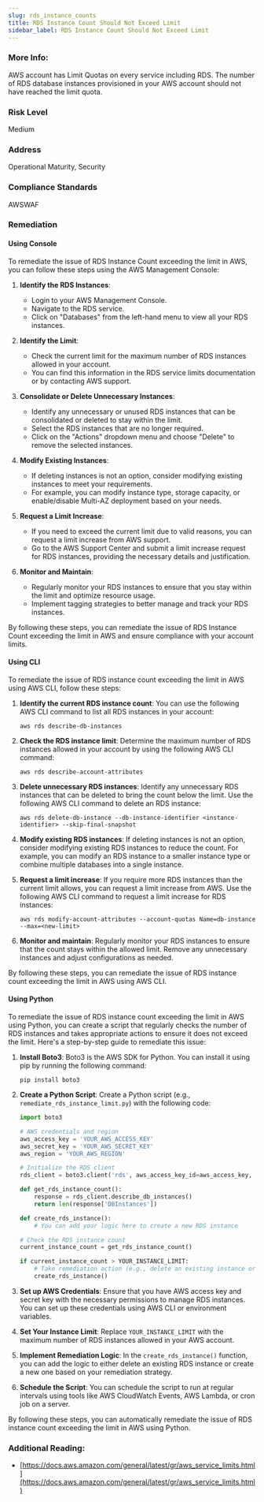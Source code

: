 ```yaml
---
slug: rds_instance_counts
title: RDS Instance Count Should Not Exceed Limit
sidebar_label: RDS Instance Count Should Not Exceed Limit
---
```


### More Info:

AWS account has Limit Quotas on every service including RDS. The number of RDS database instances provisioned in your AWS account should not have reached the limit quota.

### Risk Level

Medium

### Address

Operational Maturity, Security

### Compliance Standards

AWSWAF

### Remediation

#### Using Console

To remediate the issue of RDS Instance Count exceeding the limit in AWS, you can follow these steps using the AWS Management Console:

1. **Identify the RDS Instances**: 
   - Login to your AWS Management Console.
   - Navigate to the RDS service.
   - Click on "Databases" from the left-hand menu to view all your RDS instances.

2. **Identify the Limit**:
   - Check the current limit for the maximum number of RDS instances allowed in your account. 
   - You can find this information in the RDS service limits documentation or by contacting AWS support.

3. **Consolidate or Delete Unnecessary Instances**:
   - Identify any unnecessary or unused RDS instances that can be consolidated or deleted to stay within the limit.
   - Select the RDS instances that are no longer required.
   - Click on the "Actions" dropdown menu and choose "Delete" to remove the selected instances.

4. **Modify Existing Instances**:
   - If deleting instances is not an option, consider modifying existing instances to meet your requirements.
   - For example, you can modify instance type, storage capacity, or enable/disable Multi-AZ deployment based on your needs.

5. **Request a Limit Increase**:
   - If you need to exceed the current limit due to valid reasons, you can request a limit increase from AWS support.
   - Go to the AWS Support Center and submit a limit increase request for RDS instances, providing the necessary details and justification.

6. **Monitor and Maintain**:
   - Regularly monitor your RDS instances to ensure that you stay within the limit and optimize resource usage.
   - Implement tagging strategies to better manage and track your RDS instances.

By following these steps, you can remediate the issue of RDS Instance Count exceeding the limit in AWS and ensure compliance with your account limits.

#### Using CLI

To remediate the issue of RDS instance count exceeding the limit in AWS using AWS CLI, follow these steps:

1. **Identify the current RDS instance count**: You can use the following AWS CLI command to list all RDS instances in your account:
   ```
   aws rds describe-db-instances
   ```

2. **Check the RDS instance limit**: Determine the maximum number of RDS instances allowed in your account by using the following AWS CLI command:
   ```
   aws rds describe-account-attributes
   ```

3. **Delete unnecessary RDS instances**: Identify any unnecessary RDS instances that can be deleted to bring the count below the limit. Use the following AWS CLI command to delete an RDS instance:
   ```
   aws rds delete-db-instance --db-instance-identifier <instance-identifier> --skip-final-snapshot
   ```

4. **Modify existing RDS instances**: If deleting instances is not an option, consider modifying existing RDS instances to reduce the count. For example, you can modify an RDS instance to a smaller instance type or combine multiple databases into a single instance.

5. **Request a limit increase**: If you require more RDS instances than the current limit allows, you can request a limit increase from AWS. Use the following AWS CLI command to request a limit increase for RDS instances:
   ```
   aws rds modify-account-attributes --account-quotas Name=db-instance --max=<new-limit>
   ```

6. **Monitor and maintain**: Regularly monitor your RDS instances to ensure that the count stays within the allowed limit. Remove any unnecessary instances and adjust configurations as needed.

By following these steps, you can remediate the issue of RDS instance count exceeding the limit in AWS using AWS CLI.

#### Using Python

To remediate the issue of RDS instance count exceeding the limit in AWS using Python, you can create a script that regularly checks the number of RDS instances and takes appropriate actions to ensure it does not exceed the limit. Here's a step-by-step guide to remediate this issue:

1. **Install Boto3**: Boto3 is the AWS SDK for Python. You can install it using pip by running the following command:
   ```
   pip install boto3
   ```

2. **Create a Python Script**:
   Create a Python script (e.g., `remediate_rds_instance_limit.py`) with the following code:

   ```python
   import boto3

   # AWS credentials and region
   aws_access_key = 'YOUR_AWS_ACCESS_KEY'
   aws_secret_key = 'YOUR_AWS_SECRET_KEY'
   aws_region = 'YOUR_AWS_REGION'

   # Initialize the RDS client
   rds_client = boto3.client('rds', aws_access_key_id=aws_access_key, aws_secret_access_key=aws_secret_key, region_name=aws_region)

   def get_rds_instance_count():
       response = rds_client.describe_db_instances()
       return len(response['DBInstances'])

   def create_rds_instance():
       # You can add your logic here to create a new RDS instance

   # Check the RDS instance count
   current_instance_count = get_rds_instance_count()

   if current_instance_count > YOUR_INSTANCE_LIMIT:
       # Take remediation action (e.g., delete an existing instance or create a new instance)
       create_rds_instance()
   ```

3. **Set up AWS Credentials**:
   Ensure that you have AWS access key and secret key with the necessary permissions to manage RDS instances. You can set up these credentials using AWS CLI or environment variables.

4. **Set Your Instance Limit**:
   Replace `YOUR_INSTANCE_LIMIT` with the maximum number of RDS instances allowed in your AWS account.

5. **Implement Remediation Logic**:
   In the `create_rds_instance()` function, you can add the logic to either delete an existing RDS instance or create a new one based on your remediation strategy.

6. **Schedule the Script**:
   You can schedule the script to run at regular intervals using tools like AWS CloudWatch Events, AWS Lambda, or cron job on a server.

By following these steps, you can automatically remediate the issue of RDS instance count exceeding the limit in AWS using Python.

### Additional Reading:

- [https://docs.aws.amazon.com/general/latest/gr/aws_service_limits.html](https://docs.aws.amazon.com/general/latest/gr/aws_service_limits.html) 

